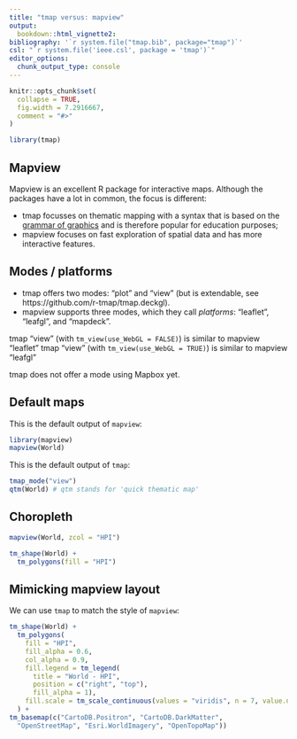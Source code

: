 ```yaml
---
title: "tmap versus: mapview"
output: 
  bookdown::html_vignette2:
bibliography: '`r system.file("tmap.bib", package="tmap")`'
csl: "`r system.file('ieee.csl', package = 'tmap')`"
editor_options: 
  chunk_output_type: console
---
```


```r
knitr::opts_chunk$set(
  collapse = TRUE,
  fig.width = 7.2916667,
  comment = "#>"
)
```


```r
library(tmap)
```

## Mapview

Mapview is an excellent R package for interactive maps. Although the packages have a lot in common, the focus is different:

* tmap focusses on thematic mapping with a syntax that is based on the [grammar of graphics](11_foundations_gg) and is therefore popular for education purposes;
* mapview focuses on fast exploration of spatial data and has more interactive features.

## Modes / platforms

* tmap offers two modes: "plot" and "view" (but is extendable, see https://github.com/r-tmap/tmap.deckgl). 
* mapview supports three modes, which they call *platforms*: "leaflet", "leafgl", and "mapdeck".

tmap "view" (with `tm_view(use_WebGL = FALSE)`) is similar to mapview "leaflet"
tmap "view" (with `tm_view(use_WebGL = TRUE)`) is similar to mapview "leafgl"

tmap does not offer a mode using Mapbox yet.

## Default maps

This is the default output of `mapview`:

```r
library(mapview)
mapview(World)
```


This is the default output of `tmap`:

```r
tmap_mode("view")
qtm(World) # qtm stands for 'quick thematic map'
```


## Choropleth

```r
mapview(World, zcol = "HPI")
```

```r
tm_shape(World) +
  tm_polygons(fill = "HPI")
```

## Mimicking mapview layout

We can use `tmap` to match the style of `mapview`:

```r
tm_shape(World) +
  tm_polygons(
    fill = "HPI",
    fill_alpha = 0.6,
    col_alpha = 0.9,
    fill.legend = tm_legend(
      title = "World - HPI",
      position = c("right", "top"), 
      fill_alpha = 1),
    fill.scale = tm_scale_continuous(values = "viridis", n = 7, value.na = "#BEBEBE")
  ) + 
tm_basemap(c("CartoDB.Positron", "CartoDB.DarkMatter", 
  "OpenStreetMap", "Esri.WorldImagery", "OpenTopoMap"))
```
